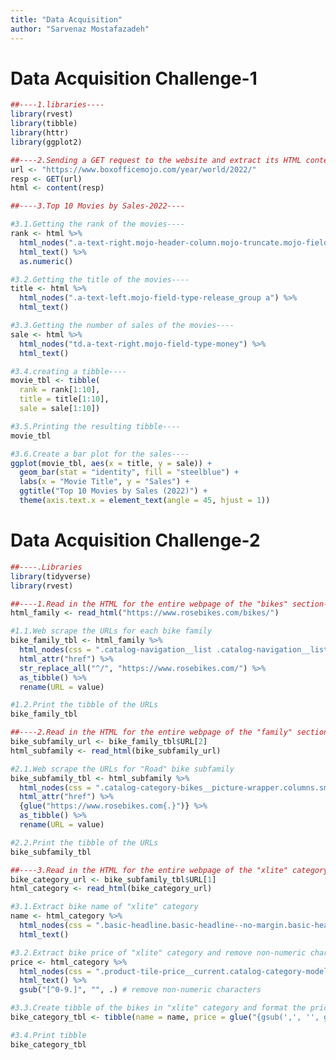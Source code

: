 ```yaml
---
title: "Data Acquisition"
author: "Sarvenaz Mostafazadeh"
---
```


# Data Acquisition Challenge-1

```r
##----1.libraries----
library(rvest)
library(tibble)
library(httr)
library(ggplot2)

##----2.Sending a GET request to the website and extract its HTML content----
url <- "https://www.boxofficemojo.com/year/world/2022/"
resp <- GET(url)
html <- content(resp)

##----3.Top 10 Movies by Sales-2022----

#3.1.Getting the rank of the movies----
rank <- html %>% 
  html_nodes(".a-text-right.mojo-header-column.mojo-truncate.mojo-field-type-rank.mojo-sort-column") %>% 
  html_text() %>% 
  as.numeric()

#3.2.Getting the title of the movies----
title <- html %>% 
  html_nodes(".a-text-left.mojo-field-type-release_group a") %>% 
  html_text()

#3.3.Getting the number of sales of the movies----
sale <- html %>%
  html_nodes("td.a-text-right.mojo-field-type-money") %>%
  html_text() 

#3.4.creating a tibble----
movie_tbl <- tibble(
  rank = rank[1:10], 
  title = title[1:10], 
  sale = sale[1:10])

#3.5.Printing the resulting tibble----
movie_tbl

#3.6.Create a bar plot for the sales----
ggplot(movie_tbl, aes(x = title, y = sale)) +
  geom_bar(stat = "identity", fill = "steelblue") +
  labs(x = "Movie Title", y = "Sales") +
  ggtitle("Top 10 Movies by Sales (2022)") +
  theme(axis.text.x = element_text(angle = 45, hjust = 1))

```

# Data Acquisition Challenge-2

```r

##----.Libraries
library(tidyverse)
library(rvest)

##----1.Read in the HTML for the entire webpage of the "bikes" section----
html_family <- read_html("https://www.rosebikes.com/bikes/")

#1.1.Web scrape the URLs for each bike family
bike_family_tbl <- html_family %>%
  html_nodes(css = ".catalog-navigation__list .catalog-navigation__list-item .catalog-navigation__link") %>%
  html_attr("href") %>%
  str_replace_all("^/", "https://www.rosebikes.com/") %>%
  as_tibble() %>%
  rename(URL = value)

#1.2.Print the tibble of the URLs
bike_family_tbl

##----2.Read in the HTML for the entire webpage of the "family" section----
bike_subfamily_url <- bike_family_tbl$URL[2]
html_subfamily <- read_html(bike_subfamily_url)

#2.1.Web scrape the URLs for "Road" bike subfamily
bike_subfamily_tbl <- html_subfamily %>%
  html_nodes(css = ".catalog-category-bikes__picture-wrapper.columns.small-12.medium-6.mediumlarge-7.large-8.catalog-category-bikes__picture-wrapper--left") %>%
  html_attr("href") %>%
  {glue("https://www.rosebikes.com{.}")} %>%
  as_tibble() %>%
  rename(URL = value)

#2.2.Print the tibble of the URLs
bike_subfamily_tbl

##----3.Read in the HTML for the entire webpage of the "xlite" category section----
bike_category_url <- bike_subfamily_tbl$URL[1]
html_category <- read_html(bike_category_url)

#3.1.Extract bike name of "xlite" category
name <- html_category %>%
  html_nodes(css = ".basic-headline.basic-headline--no-margin.basic-headline--small.basic-headline--left .basic-headline__title") %>%
  html_text() 

#3.2.Extract bike price of "xlite" category and remove non-numeric characters
price <- html_category %>%
  html_nodes(css = ".product-tile-price__current.catalog-category-model__price-current .product-tile-price__current-value.catalog-category-model__price-current-value") %>%
  html_text() %>%
  gsub("[^0-9.]", "", .) # remove non-numeric characters

#3.3.Create tibble of the bikes in "xlite" category and format the price
bike_category_tbl <- tibble(name = name, price = glue("{gsub(',', '', gsub('€', '', price))}"))

#3.4.Print tibble
bike_category_tbl

```









